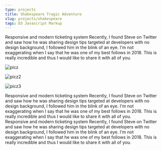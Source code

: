 ```yaml
---
type: projects
title: Shakespeare Tragic Adventure
slug: projects/shakespeare
tags: D3 Javascript Markup
---
```



<div className="defaultpara-projects">
  <ParaHead number="01">Responsive and modern ticketing system</ParaHead>
  <DefaultPara>
    Recently, I found Steve on Twitter and saw how he was sharing design tips
    targeted at developers with no design background, I followed him in the
    blink of an eye. I'm not exaggerating when I say that he was one of my best
    follows in 2018. This is really incredible and thus I would like to share it
    with all of you.
  </DefaultPara>
</div>

![picz](../../../assets/trial1.png)

![picz2](../../../assets/archiviz6.png)

![picz3](../../../assets/iphone.png)

<div className="defaultpara-projects">
  <ParaHead number="02">Responsive and modern ticketing system</ParaHead>
  <DefaultPara>
    Recently, I found Steve on Twitter and saw how he was sharing design tips
    targeted at developers with no design background, I followed him in the
    blink of an eye. I'm not exaggerating when I say that he was one of my best
    follows in 2018. This is really incredible and thus I would like to share it
    with all of you.
  </DefaultPara>
</div>

<div className="defaultpara-projects">
  <ParaHead number="03">Responsive and modern ticketing system</ParaHead>
  <DefaultPara>
    Recently, I found Steve on Twitter and saw how he was sharing design tips
    targeted at developers with no design background, I followed him in the
    blink of an eye. I'm not exaggerating when I say that he was one of my best
    follows in 2018. This is really incredible and thus I would like to share it
    with all of you.
  </DefaultPara>
</div>
